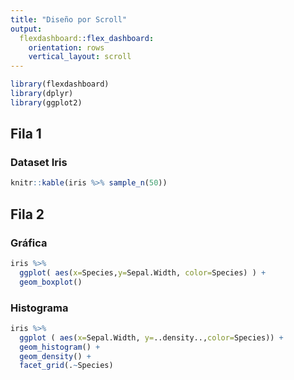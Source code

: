 ```yaml
---
title: "Diseño por Scroll"
output: 
  flexdashboard::flex_dashboard:
    orientation: rows
    vertical_layout: scroll
---
```



```r
library(flexdashboard)
library(dplyr)
library(ggplot2)
```


## Fila 1
### Dataset Iris

```r
knitr::kable(iris %>% sample_n(50))
```

## Fila 2
### Gráfica 

```r
iris %>% 
  ggplot( aes(x=Species,y=Sepal.Width, color=Species) ) +
  geom_boxplot()
```

### Histograma

```r
iris %>% 
  ggplot ( aes(x=Sepal.Width, y=..density..,color=Species)) +
  geom_histogram() +
  geom_density() +
  facet_grid(.~Species)

```